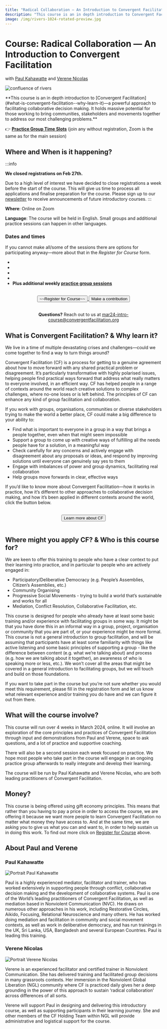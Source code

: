 ```yaml
---
title: "Radical Collaboration — An Introduction to Convergent Facilitation with Paul and Verene"
description: "This course is an in depth introduction to Convergent Facilitation - a powerful approach to facilitating collaborative decision making. It holds massive potential for those working to bring communities, stakeholders and movements together to address our most challenging problems."
image: /img/rivers-1024-rotated-preview.jpg
---
```




# Course: Radical Collaboration — An Introduction to Convergent Facilitation 

with [Paul Kahawatte](#paul-kahawatte) and [Verene Nicolas](#verene-nicolas)


![confluence of rivers](/img/rivers-1024-rotated-cropped.jpg)


<p style={{ fontSize: '22px' }}>
**This course is an in depth introduction to [Convergent Facilitation](#what-is-convergent-facilitation--why-learn-it)—a powerful approach to facilitating collaborative decision making. It holds massive potential for those working to bring communities, stakeholders and movements together to address our most challenging problems.** 


:point_right: **[Practice Group Time Slots](/intro-course-paul-verene-march-2024-practice-group-sessions#when-are-facilitated-practice-group-sessions-happening)** (join any without registration, Zoom is the same as for the main session)

</p>

## Where and When is it happening?


:::info
  
**We closed registrations on Feb 27th.** 

Due to a high level of interest we have decided to close registrations a week before the start of the course. This will give us time to process all applications and finalise preparation for the course. Please sign up to our [newsletter](/contact#stay-informed-with-our-cf-in-the-world-newsletter) to receive announcements of future introductory courses. 
:::

**Where**: Online on Zoom

**Language**: The course will be held in English. Small groups and additional practice sessions can happen in other languages. 

### Dates and times

If you cannot make all/some of the sessions there are options for participating anyway—more about that in the *Register for Course* form. 

- <LocalTime year={2024} month={3} day={5} startHour={14} startMinute={0} endHour={17} endMinute={0}/>
- <LocalTime year={2024} month={3} day={12} startHour={14} startMinute={0} endHour={17} endMinute={0}/>
- <LocalTime year={2024} month={3} day={19} startHour={14} startMinute={0} endHour={17} endMinute={0}/>
- <LocalTime year={2024} month={3} day={26} startHour={14} startMinute={0} endHour={17} endMinute={0}/>
- **Plus additional weekly [practice group sessions](/intro-course-paul-verene-march-2024-practice-group-sessions)**


<center>
  <br/>
<span>
  <a href="#where-and-when-is-it-happening"> 
    <button className="button" style={{ background: 'lightgrey' }} type="submit">
	~~Register for Course~~
    </button>
  </a>
  <a href="https://forms.gle/qzMPy36snELye2nC6"> 
    <button className="button button--secondary" type="submit">
	Make a contribution
    </button>
  </a>
</span>
   <br/>
  <br/>

**Questions?** Reach out to us at [mar24-intro-course@convergentfacilitation.org](mailto:mar24-intro-course@convergentfacilitation.org)

</center> 




## What is Convergent Facilitation? & Why learn it?

We live in a time of multiple devastating crises and challenges—could we come together to find a way to turn things around? 

Convergent Facilitation (CF) is a process for getting to a genuine agreement about how to move forward with any shared practical problem or disagreement. It’s particularly transformative with highly polarised issues, helping people find practical ways forward that address what really matters to everyone involved, in an efficient way. CF has helped people in a range of contexts around the world reach creative solutions to complex challenges, where no-one loses or is left behind. The principles of CF can enhance any kind of group facilitation and collaboration.

If you work with groups, organisations, communities or diverse stakeholders trying to make the world a better place, CF could make a big difference to your ability to:

- Find what is important to everyone in a group in a way that brings a people together, even when that might seem impossible
- Support a group to come up with creative ways of fulfilling all the needs people have for a solution, in a meaningful way
- Check carefully for any concerns and actively engage with disagreement about any proposals or ideas, and respond by improving solutions until everyone can genuinely say yes to them
- Engage with imbalances of power and group dynamics, facilitating real collaboration
- Help groups move forwards in clear, effective ways

If you’d like to know more about Convergent Facilitation—how it works in practice, how it’s different to other approaches to collaborative decision making, and how it’s been applied in different contexts around the world, click the button below.

<center>
  <br/>
  <a href="/"> 
    <button className="button button--secondary" type="submit">
    Learn more about CF	
    </button>
  </a>
   <br/>
  <br/>
</center> 

## Where might you apply CF? & Who is this course for?

We are keen to offer this training to people who have a clear context to put their learning into practice, and in particular to people who are actively engaged in:

- Participatory/Deliberative Democracy (e.g. People’s Assemblies, Citizen’s Assemblies, etc.) 
- Community Organising
- Progressive Social Movements - trying to build a world that’s sustainable and works for all
- Mediation, Conflict Resolution, Collaborative Facilitation, etc.

This course is designed for people who already have at least some basic training and/or experience with facilitating groups in some way. It might be that you have done this in an informal way in a group, project, organisation or community that you are part of, or your experience might be more formal. This course is not a general introduction to group facilitation, and will be assuming that participants have at least some familiarity with things like active listening and some basic principles of supporting a group - like the difference between content (e.g. what we’re talking about) and process (e.g. how we are talking about it together), an awareness of who is speaking more or less, etc.). We won’t cover all the areas that might be covered in a general introduction to facilitating groups, but we will touch and build on those foundations.

If you want to take part in the course but you’re not sure whether you would meet this requirement, please fill in the registration form and let us know what relevant experience and/or training you do have and we can figure it out from there.



## What will the course involve?

This course will run over 4 weeks in March 2024, online. It will involve an exploration of the core principles and practices of Convergent Facilitation through input and demonstrations from Paul and Verene, space to ask questions, and a lot of practice and supportive coaching. 

There will also be a second session each week focused on practice. We hope most people who take part in the course will engage in an ongoing practice group afterwards to really integrate and develop their learning.


The course will be run by Paul Kahawatte and Verene Nicolas, who are both leading practitioners of Convergent Facilitation.

## Money? 

This course is being offered using gift economy principles. This means that rather than you having to pay a price in order to access the course, we are offering it because we want more people to learn Convergent Facilitation no matter what money they have access to. And at the same time, we are asking you to give us what you can and want to, in order to help sustain us in doing this work. To find out more click on [Register for Course](#where-and-when-is-it-happening) above.


## About Paul and Verene

### Paul Kahawatte

<img src="/img/paul_kahawatte.jpeg" alt="Portrait Paul Kahawatte" className="round-image"/>

Paul is a highly experienced mediator, facilitator and trainer, who has worked extensively in supporting people through conflict, collaborative decision making and the development of collaborative systems. Paul is one of the World’s leading practitioners of Convergent Facilitation, as well as mediation based in Nonviolent Communication (NVC). He draws on numerous other approaches in his work, including Restorative Circles, Aikido, Focusing, Relational Neuroscience and many others. He has worked doing mediation and facilitation in community and social movement contexts, as well as work in deliberative democracy, and has run trainings in the UK, Sri Lanka, USA, Bangladesh and several European Countries. Paul is leading this training. 

### Verene Nicolas

<img src="/img/verene_nicolas.jpg" alt="Portrait Verene Nicolas" className="round-image"/>

Verene is an experienced facilitator and certified trainer in Nonviolent Communication. She has delivered training and facilitated group decisions in many grassroots contexts. Her immersion in the Nonviolent Global Liberation (NGL) community where CF is practiced daily gives her a deep grounding in the power of this approach to sustain ‘radical collaboration’ across differences of all sorts.   

Verene will support Paul in designing and delivering this introductory course, as well as supporting participants in their learning journey. She and other members of the CF Holding Team within NGL will provide administrative and logistical support for the course. 

